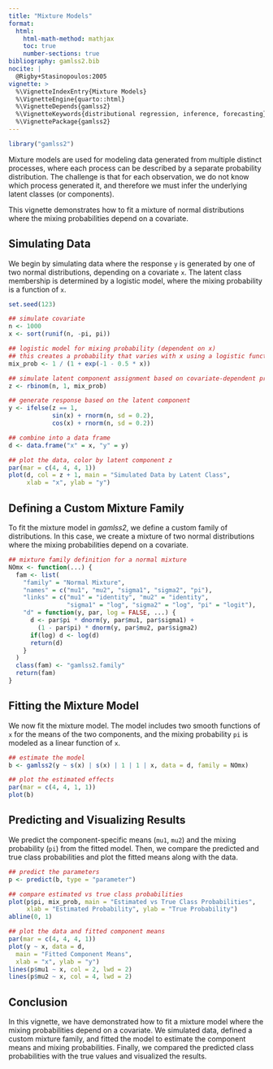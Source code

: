 ```yaml
---
title: "Mixture Models"
format: 
  html:
    html-math-method: mathjax
    toc: true
    number-sections: true
bibliography: gamlss2.bib
nocite: |
  @Rigby+Stasinopoulos:2005
vignette: >
  %\VignetteIndexEntry{Mixture Models}
  %\VignetteEngine{quarto::html}
  %\VignetteDepends{gamlss2}
  %\VignetteKeywords{distributional regression, inference, forecasting}
  %\VignettePackage{gamlss2}
---
```


```r
library("gamlss2")
```

Mixture models are used for modeling data generated from multiple 
distinct processes, where each process can be described by a separate probability distribution.
The challenge is that for each observation, we do not know which process generated it,
and therefore we must infer the underlying latent classes (or components).

This vignette demonstrates how to fit a mixture of normal distributions where the mixing probabilities depend on a covariate.

## Simulating Data

We begin by simulating data where the response `y` is generated by one of two
normal distributions, depending on a covariate `x`. The latent class membership is
determined by a logistic model, where the mixing probability is a function of `x`.

```r
set.seed(123)

## simulate covariate
n <- 1000
x <- sort(runif(n, -pi, pi))

## logistic model for mixing probability (dependent on x)
## this creates a probability that varies with x using a logistic function
mix_prob <- 1 / (1 + exp(-1 - 0.5 * x))

## simulate latent component assignment based on covariate-dependent probability
z <- rbinom(n, 1, mix_prob)

## generate response based on the latent component
y <- ifelse(z == 1,
            sin(x) + rnorm(n, sd = 0.2),
            cos(x) + rnorm(n, sd = 0.2))

## combine into a data frame
d <- data.frame("x" = x, "y" = y)

## plot the data, color by latent component z
par(mar = c(4, 4, 4, 1))
plot(d, col = z + 1, main = "Simulated Data by Latent Class", 
     xlab = "x", ylab = "y")
```

## Defining a Custom Mixture Family

To fit the mixture model in _gamlss2_, we define a custom family of distributions.
In this case, we create a mixture of two normal distributions where the mixing
probabilities depend on a covariate.

```r
## mixture family definition for a normal mixture
NOmx <- function(...) {
  fam <- list(
    "family" = "Normal Mixture",
    "names" = c("mu1", "mu2", "sigma1", "sigma2", "pi"),
    "links" = c("mu1" = "identity", "mu2" = "identity",
                "sigma1" = "log", "sigma2" = "log", "pi" = "logit"),
    "d" = function(y, par, log = FALSE, ...) {
      d <- par$pi * dnorm(y, par$mu1, par$sigma1) +
        (1 - par$pi) * dnorm(y, par$mu2, par$sigma2)
      if(log) d <- log(d)
      return(d)
    }
  )
  class(fam) <- "gamlss2.family"
  return(fam)
}
```

## Fitting the Mixture Model

We now fit the mixture model. The model includes two smooth functions of `x` for the
means of the two components, and the mixing probability `pi` is modeled as a linear
function of `x`.

```r
## estimate the model
b <- gamlss2(y ~ s(x) | s(x) | 1 | 1 | x, data = d, family = NOmx)

## plot the estimated effects
par(mar = c(4, 4, 1, 1))
plot(b)
```

## Predicting and Visualizing Results

We predict the component-specific means (`mu1`, `mu2`) and the mixing
probability (`pi`) from the fitted model. Then, we compare the predicted and true
class probabilities and plot the fitted means along with the data.

```r
## predict the parameters
p <- predict(b, type = "parameter")

## compare estimated vs true class probabilities
plot(p$pi, mix_prob, main = "Estimated vs True Class Probabilities", 
     xlab = "Estimated Probability", ylab = "True Probability")
abline(0, 1)

## plot the data and fitted component means
par(mar = c(4, 4, 4, 1))
plot(y ~ x, data = d,
  main = "Fitted Component Means",
  xlab = "x", ylab = "y")
lines(p$mu1 ~ x, col = 2, lwd = 2)
lines(p$mu2 ~ x, col = 4, lwd = 2)
```

## Conclusion

In this vignette, we have demonstrated how to fit a mixture model where the
mixing probabilities depend on a covariate. We simulated data, defined a
custom mixture family, and fitted the model to estimate the component means and
mixing probabilities. Finally, we compared the predicted class probabilities with
the true values and visualized the results.

